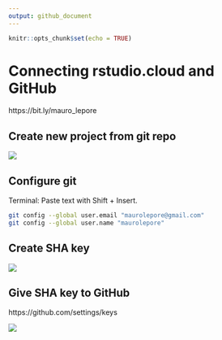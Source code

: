 ```yaml
---
output: github_document
---
```


```r
knitr::opts_chunk$set(echo = TRUE)
```

# Connecting rstudio.cloud and GitHub

https://bit.ly/mauro_lepore

## Create new project from git repo

![](https://i.imgur.com/E1wcTup.png)

## Configure git

Terminal: Paste text with Shift + Insert.

```bash
git config --global user.email "maurolepore@gmail.com"
git config --global user.name "maurolepore"
```

## Create SHA key

![](https://i.imgur.com/8cyFyn7.png)

## Give SHA key to GitHub

https://github.com/settings/keys

![](https://i.imgur.com/Zu1SmoB.png)


